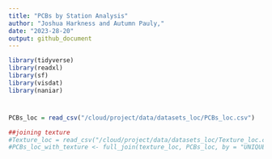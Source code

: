 ```yaml
---
title: "PCBs by Station Analysis"
author: "Joshua Harkness and Autumn Pauly,"
date: "2023-28-20"
output: github_document
---
```

```r
library(tidyverse)
library(readxl)
library(sf)
library(visdat)
library(naniar)
```

# 
```r
PCBs_loc = read_csv("/cloud/project/data/datasets_loc/PCBs_loc.csv")

##joining texture
#Texture_loc = read_csv("/cloud/project/data/datasets_loc/Texture_loc.csv")
#PCBs_loc_with_texture <- full_join(texture_loc, PCBs_loc, by = "UNIQUE_ID")
```